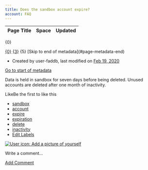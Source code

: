 ```yaml
---
title: Does the sandbox account expire?
account: FAQ 
---
```


<table class="aui"> <thead> <tr class="header"> <th class="search-result-title">Page Title</th> <th class="search-result-space">Space</th> <th class="search-result-date">Updated</th> </tr> </thead> </table> <p class="search-result-count">{0}</p> <tr class="search-result"> <td class="search-result-title"><a href="{1}" class="content-type-{2}"><span>{0}</span></a></td> <td class="search-result-space"><a class="space" href="/display/{4}/" title="{3}">{3}</a></td> <td class="search-result-date"><span class="date" title="{6}">{5}</span></td> </tr> [Skip to end of metadata](#page-metadata-end)

*   Created by user-faddb, last modified on [Feb 19, 2020](/pages/diffpagesbyversion.action?pageId=721176&selectedPageVersions=1&selectedPageVersions=2 "Show changes")

[Go to start of metadata](#page-metadata-start)

Data is held in sandbox for seven days before being deleted. Unused accounts are deleted after one month of inactivity.

LikeBe the first to like this

*   [sandbox](/label/FAQ/sandbox)
*   [account](/label/FAQ/account)
*   [expire](/label/FAQ/expire)
*   [expiration](/label/FAQ/expiration)
*   [delete](/label/FAQ/delete)
*   [inactivity](/label/FAQ/inactivity)
*   [Edit Labels](# "Edit Labels (Type 'l')")

[![User icon: Add a picture of yourself](/s/en_GB/7901/abf7b35644d5a5d1d7e4b0969a83e8eb2b569fb5/_/images/icons/profilepics/add_profile_pic.svg)](/users/profile/editmyprofilepicture.action)

Write a comment…

[Add Comment](/pages/viewpage.action?pageId=721176&showComments=true&showCommentArea=true#addcomment)
